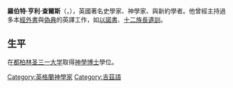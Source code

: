 {{Unreferenced |time=2011-11-16T06:52:04+00:00 }}

'''羅伯特·亨利·查爾斯'''（{{lang-en|Robert Henry Charles}}，{{bd|1855年||1931年||catIdx=Charles, Robert Henry}}），英國著名史學家、神學家、與新約學者。他曾經主持過多本[[經外書|經外書]]與[[偽典|偽典]]的英譯工作，如[[以諾書|以諾書]]、[[十二族長遺訓|十二族長遺訓]]。

==生平==
在[[都柏林圣三一大学|都柏林圣三一大学]]取得[[神學博士|神學博士]]學位。

{{Authority control}}
{{Christianity-stub}}
{{DEFAULTSORT:Charles, Robert Henry}}
[[Category:英格蘭神學家|Category:英格蘭神學家]]
[[Category:吉茲語|Category:吉茲語]]